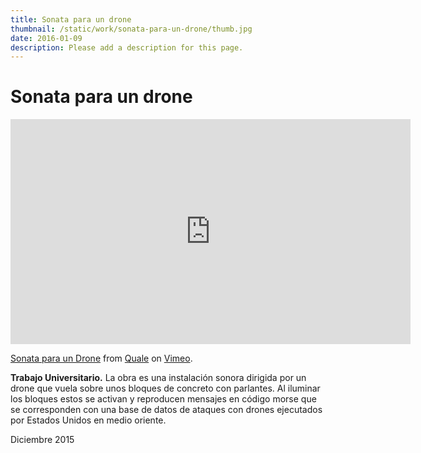 ```yaml
---
title: Sonata para un drone
thumbnail: /static/work/sonata-para-un-drone/thumb.jpg
date: 2016-01-09
description: Please add a description for this page.
---
```


# Sonata para un drone

<div data-video-id="152359104" data-type="vimeo"></div>

<iframe
  src="https://player.vimeo.com/video/152359104"
  width="640"
  height="360"
  frameborder="0"
  allow="autoplay; fullscreen; picture-in-picture"
  allowfullscreen
></iframe>

<a href="https://vimeo.com/152359104">Sonata para un Drone</a> from
<a href="https://vimeo.com/qualestudio">Quale</a> on
<a href="https://vimeo.com">Vimeo</a>.

<strong>Trabajo Universitario.</strong> La obra es una instalación sonora dirigida por un drone que vuela sobre unos bloques
de concreto con parlantes. Al iluminar los bloques estos se activan y reproducen mensajes en código morse que se corresponden
con una base de datos de ataques con drones ejecutados por Estados Unidos en medio oriente.

Diciembre 2015
